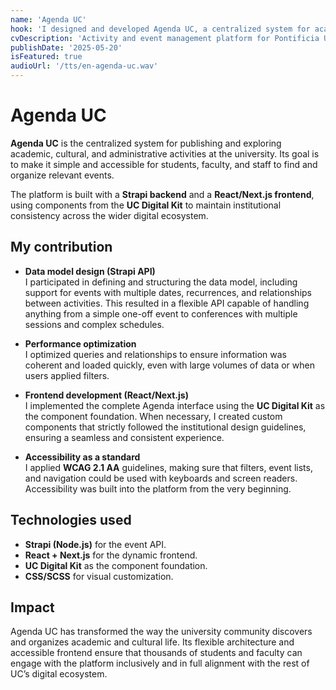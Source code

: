 ```yaml
---
name: 'Agenda UC'
hook: 'I designed and developed Agenda UC, a centralized system for academic and cultural events, built with a flexible Strapi API and an accessible React/Next.js frontend.'
cvDescription: 'Activity and event management platform for Pontificia Universidad Católica de Chile. Full backend and frontend development with a focus on accessibility and visual consistency.'
publishDate: '2025-05-20'
isFeatured: true
audioUrl: '/tts/en-agenda-uc.wav'
---
```


# Agenda UC

**Agenda UC** is the centralized system for publishing and exploring academic, cultural, and administrative activities at the university. Its goal is to make it simple and accessible for students, faculty, and staff to find and organize relevant events.

The platform is built with a **Strapi backend** and a **React/Next.js frontend**, using components from the **UC Digital Kit** to maintain institutional consistency across the wider digital ecosystem.

## My contribution

- **Data model design (Strapi API)**  
  I participated in defining and structuring the data model, including support for events with multiple dates, recurrences, and relationships between activities. This resulted in a flexible API capable of handling anything from a simple one-off event to conferences with multiple sessions and complex schedules.

- **Performance optimization**  
  I optimized queries and relationships to ensure information was coherent and loaded quickly, even with large volumes of data or when users applied filters.

- **Frontend development (React/Next.js)**  
  I implemented the complete Agenda interface using the **UC Digital Kit** as the component foundation. When necessary, I created custom components that strictly followed the institutional design guidelines, ensuring a seamless and consistent experience.

- **Accessibility as a standard**  
  I applied **WCAG 2.1 AA** guidelines, making sure that filters, event lists, and navigation could be used with keyboards and screen readers. Accessibility was built into the platform from the very beginning.

## Technologies used

- **Strapi (Node.js)** for the event API.
- **React + Next.js** for the dynamic frontend.
- **UC Digital Kit** as the component foundation.
- **CSS/SCSS** for visual customization.

## Impact

Agenda UC has transformed the way the university community discovers and organizes academic and cultural life. Its flexible architecture and accessible frontend ensure that thousands of students and faculty can engage with the platform inclusively and in full alignment with the rest of UC’s digital ecosystem.
